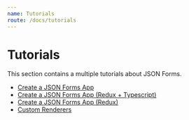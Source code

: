 ```yaml
---
name: Tutorials
route: /docs/tutorials
---
```


# Tutorials
This section contains a multiple tutorials about JSON Forms.

* [Create a JSON Forms App](/docs/tutorial)
* [Create a JSON Forms App (Redux + Typescript)](/docs/tutorial-typescript)
* [Create a JSON Forms App (Redux)](/docs/tutorial-redux)
* [Custom Renderers](/docs/custom-renderers)
